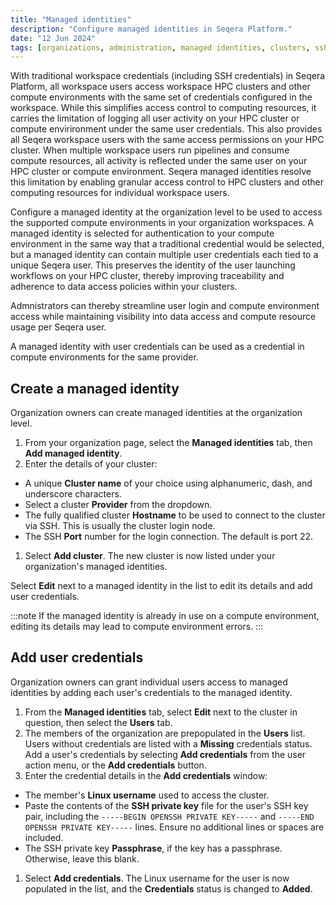 ```yaml
---
title: "Managed identities"
description: "Configure managed identities in Seqera Platform."
date: "12 Jun 2024"
tags: [organizations, administration, managed identities, clusters, ssh, credentials]
---
```


With traditional workspace credentials (including SSH credentials) in Seqera Platform, all workspace users access workspace HPC clusters and other compute environments with the same set of credentials configured in the workspace. While this simplifies access control to computing resources, it carries the limitation of logging all user activity on your HPC cluster or compute envirironment under the same user credentials. This also provides all Seqera workspace users with the same access permissions on your HPC cluster. When multiple workspace users run pipelines and consume compute resources, all activity is reflected under the same user on your HPC cluster or compute environment. Seqera managed identities resolve this limitation by enabling granular access control to HPC clusters and other computing resources for individual workspace users. 

Configure a managed identity at the organization level to be used to access the supported compute environments in your organization workspaces. A managed identity is selected for authentication to your compute environment in the same way that a traditional credential would be selected, but a managed identity can contain multiple user credentials each tied to a unique Seqera user. This preserves the identity of the user launching workflows on your HPC cluster, thereby improving traceability and adherence to data access policies within your clusters. 

Admnistrators can thereby streamline user login and compute environment access while maintaining visibility into data access and compute resource usage per Seqera user. 

A managed identity with user credentials can be used as a credential in compute environments for the same provider. 

## Create a managed identity 

Organization owners can create managed identities at the organization level. 

1. From your organization page, select the **Managed identities** tab, then **Add managed identity**.
1. Enter the details of your cluster:
  - A unique **Cluster name** of your choice using alphanumeric, dash, and underscore characters. 
  - Select a cluster **Provider** from the dropdown.
  - The fully qualified cluster **Hostname** to be used to connect to the cluster via SSH. This is usually the cluster login node. 
  - The SSH **Port** number for the login connection. The default is port 22. 
1. Select **Add cluster**. The new cluster is now listed under your organization's managed identities. 

Select **Edit** next to a managed identity in the list to edit its details and add user credentials. 

:::note
If the managed identity is already in use on a compute environment, editing its details may lead to compute environment errors. 
:::

## Add user credentials 

Organization owners can grant individual users access to managed identities by adding each user's credentials to the managed identity. 

1. From the **Managed identities** tab, select **Edit** next to the cluster in question, then select the **Users** tab. 
1. The members of the organization are prepopulated in the **Users** list. Users without credentials are listed with a **Missing** credentials status. Add a user's credentials by selecting **Add credentials** from the user action menu, or the **Add credentials** button. 
1. Enter the credential details in the **Add credentials** window:
  - The member's **Linux username** used to access the cluster.
  - Paste the contents of the **SSH private key** file for the user's SSH key pair, including the `-----BEGIN OPENSSH PRIVATE KEY-----` and `-----END OPENSSH PRIVATE KEY-----` lines. Ensure no additional lines or spaces are included.
  - The SSH private key **Passphrase**, if the key has a passphrase. Otherwise, leave this blank. 
1. Select **Add credentials**. The Linux username for the user is now populated in the list, and the **Credentials** status is changed to **Added**. 